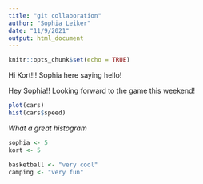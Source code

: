 ```yaml
---
title: "git collaboration"
author: "Sophia Leiker"
date: "11/9/2021"
output: html_document
---
```


```r
knitr::opts_chunk$set(echo = TRUE)
```

Hi Kort!!! Sophia here saying hello! 

Hey Sophia!! Looking forward to the game this weekend!

```r
plot(cars)
hist(cars$speed)

```

*What a great histogram*


```r
sophia <- 5
kort <- 5

basketball <- "very cool"
camping <- "very fun"


```

